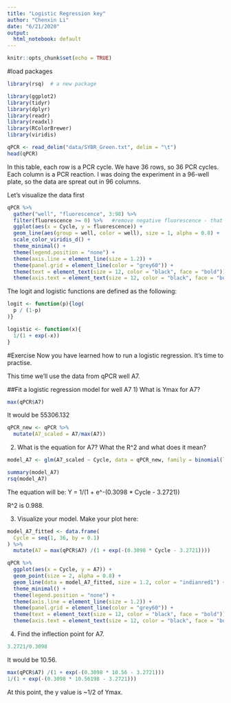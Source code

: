 ---
title: "Logistic Regression key"
author: "Chenxin Li"
date: "6/21/2020"
output:
  html_notebook: default
---

```{r setup, include=FALSE}
knitr::opts_chunk$set(echo = TRUE)
```

#load packages
```{r}
library(rsq)  # a new package

library(ggplot2) 
library(tidyr)
library(dplyr)
library(readr)
library(readxl)
library(RColorBrewer)
library(viridis)
```

 
```{r}
qPCR <- read_delim("data/SYBR_Green.txt", delim = "\t")
head(qPCR)
```

In this table, each row is a PCR cycle. We have 36 rows, so 36 PCR cycles. 
Each column is a PCR reaction. I was doing the experiment in a 96-well plate, so the data are spreat out in 96 columns.

Let's visualize the data first
```{r}
qPCR %>% 
  gather("well", "fluorescence", 3:98) %>% 
  filter(fluorescence >= 0) %>%   #remove negative fluorescence - that's just noise or artefact 
  ggplot(aes(x = Cycle, y = fluorescence)) +
  geom_line(aes(group = well, color = well), size = 1, alpha = 0.8) +
  scale_color_viridis_d() +
  theme_minimal() +
  theme(legend.position = "none") +
  theme(axis.line = element_line(size = 1.2)) +
  theme(panel.grid = element_line(color = "grey60")) +
  theme(text = element_text(size = 12, color = "black", face = "bold")) +
  theme(axis.text = element_text(size = 12, color = "black", face = "bold")) 
```


The logit and logistic functions are defined as the following:
```{r}
logit <- function(p){log(
  p / (1-p)
)}

logistic <- function(x){
  1/(1 + exp(-x))
}
```




#Exercise
Now you have learned how to run a logistic regression.
It's time to practise. 

This time we'll use the data from qPCR well A7.


##Fit a logistic regression model for well A7
1) What is Ymax for A7? 
```{r}
max(qPCR$A7)
```
It would be 55306.132

```{r}
qPCR_new <- qPCR %>% 
  mutate(A7_scaled = A7/max(A7))
```


2) What is the equation for A7? What the R^2 and what does it mean?
```{r}
model_A7 <- glm(A7_scaled ~ Cycle, data = qPCR_new, family = binomial(link = "logit"))
```
```{r}
summary(model_A7)
rsq(model_A7)
```

The equation will be:
Y = 1/(1 + e^-(0.3098 * Cycle - 3.2721))

R^2 is 0.988. 

3) Visualize your model. Make your plot here:
```{r}
model_A7_fitted <- data.frame(
  Cycle = seq(1, 36, by = 0.1)
) %>%
  mutate(A7 = max(qPCR$A7) /(1 + exp(-(0.3098 * Cycle - 3.2721))))
```

```{r}
qPCR %>% 
  ggplot(aes(x = Cycle, y = A7)) +
  geom_point(size = 2, alpha = 0.8) +
  geom_line(data = model_A7_fitted, size = 1.2, color = "indianred1") +
  theme_minimal() +
  theme(legend.position = "none") +
  theme(axis.line = element_line(size = 1.2)) +
  theme(panel.grid = element_line(color = "grey60")) +
  theme(text = element_text(size = 12, color = "black", face = "bold")) +
  theme(axis.text = element_text(size = 12, color = "black", face = "bold"))
```


4) Find the inflection point for A7. 
```{r}
3.2721/0.3098
```
It would be 10.56.

```{r}
max(qPCR$A7) /(1 + exp(-(0.3098 * 10.56 - 3.2721)))
1/(1 + exp(-(0.3098 * 10.56198 - 3.2721)))
```

At this point, the y value is ~1/2 of Ymax. 





